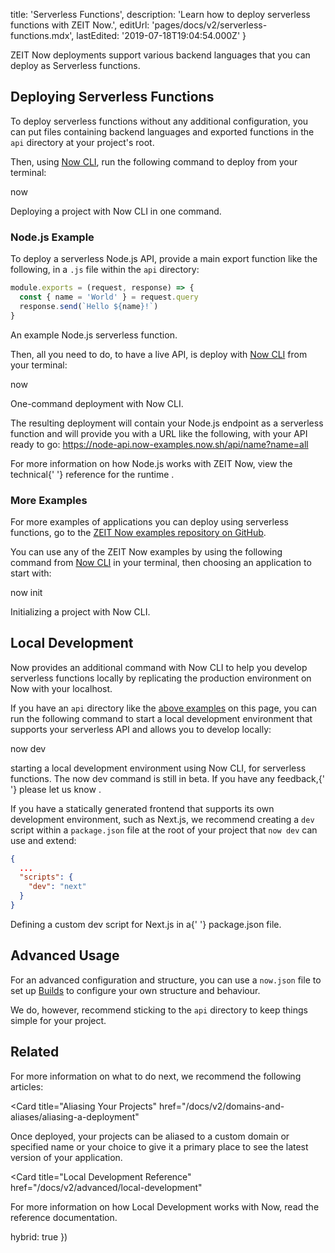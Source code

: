 
  title: 'Serverless Functions',
  description: 'Learn how to deploy serverless functions with ZEIT Now.',
  editUrl: 'pages/docs/v2/serverless-functions.mdx',
  lastEdited: '2019-07-18T19:04:54.000Z'
}

ZEIT Now deployments support various backend languages that you can deploy as Serverless functions.

## Deploying Serverless Functions

To deploy serverless functions without any additional configuration, you can put files containing backend languages and exported functions in the `api` directory at your project's root.

Then, using [Now CLI](/download), run the following command to deploy from your terminal:

<TerminalInput>now</TerminalInput>
<Caption>Deploying a project with Now CLI in one command.</Caption>

### Node.js Example

To deploy a serverless Node.js API, provide a main export function like the following, in a `.js` file within the `api` directory:

```js
module.exports = (request, response) => {
  const { name = 'World' } = request.query
  response.send(`Hello ${name}!`)
}
```

<Caption>An example Node.js serverless function.</Caption>

Then, all you need to do, to have a live API, is deploy with [Now CLI](/download) from your terminal:

<TerminalInput>now</TerminalInput>
<Caption>One-command deployment with <GenericLink href="/download">Now CLI</GenericLink>.</Caption>

The resulting deployment will contain your Node.js endpoint as a serverless function and will provide you with a URL like the following, with your API ready to go: <https://node-api.now-examples.now.sh/api/name?name=all>

<Note>
  For more information on how Node.js works with ZEIT Now, view the technical{' '}
  <GenericLink href="/docs/v2/advanced/builders/node-js-now-node">
    reference for the runtime
  </GenericLink>
  .
</Note>

### More Examples

For more examples of applications you can deploy using serverless functions, go to the [ZEIT Now examples repository on GitHub](https://github.com/zeit/now-examples).

You can use any of the ZEIT Now examples by using the following command from [Now CLI](/download) in your terminal, then choosing an application to start with:

<TerminalInput>now init</TerminalInput>
<Caption>Initializing a project with Now CLI.</Caption>

## Local Development

Now provides an additional command with Now CLI to help you develop serverless functions locally by replicating the production environment on Now with your localhost.

If you have an `api` directory like the [above examples](#deploying-serverless-functions) on this page, you can run the following command to start a local development environment that supports your serverless API and allows you to develop locally:

<TerminalInput>now dev</TerminalInput>
<Caption>starting a local development environment using Now CLI, for serverless functions.</Caption>

<Note>
  The <InlineCode>now dev</InlineCode> command is still in beta. If you have any
  feedback,{' '}
  <GenericLink href="https://zeit.co/feedback/dev">
    please let us know
  </GenericLink>
  .
</Note>

If you have a statically generated frontend that supports its own development environment, such as Next.js, we recommend creating a `dev` script within a `package.json` file at the root of your project that `now dev` can use and extend:

```json
{
  ...
  "scripts": {
    "dev": "next"
  }
}
```

<Caption>
  Defining a custom <InlineCode>dev</InlineCode> script for Next.js in a{' '}
  <InlineCode>package.json</InlineCode> file.
</Caption>

## Advanced Usage

For an advanced configuration and structure, you can use a `now.json` file to set up [Builds](/docs/v2/advanced/builds) to configure your own structure and behaviour.

We do, however, recommend sticking to the `api` directory to keep things simple for your project.

## Related

For more information on what to do next, we recommend the following articles:

<Card
  title="Aliasing Your Projects"
  href="/docs/v2/domains-and-aliases/aliasing-a-deployment"
>
  Once deployed, your projects can be aliased to a custom domain or specified
  name or your choice to give it a primary place to see the latest version of
  your application.
</Card>

<Card
  title="Local Development Reference"
  href="/docs/v2/advanced/local-development"
>
  For more information on how Local Development works with Now, read the
  reference documentation.
</Card>

  hybrid: true
})
